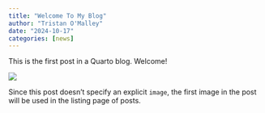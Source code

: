 ```yaml
---
title: "Welcome To My Blog"
author: "Tristan O'Malley"
date: "2024-10-17"
categories: [news]
---
```


This is the first post in a Quarto blog. Welcome!

![](thumbnail.jpg)

Since this post doesn't specify an explicit `image`, the first image in the post will be used in the listing page of posts.
